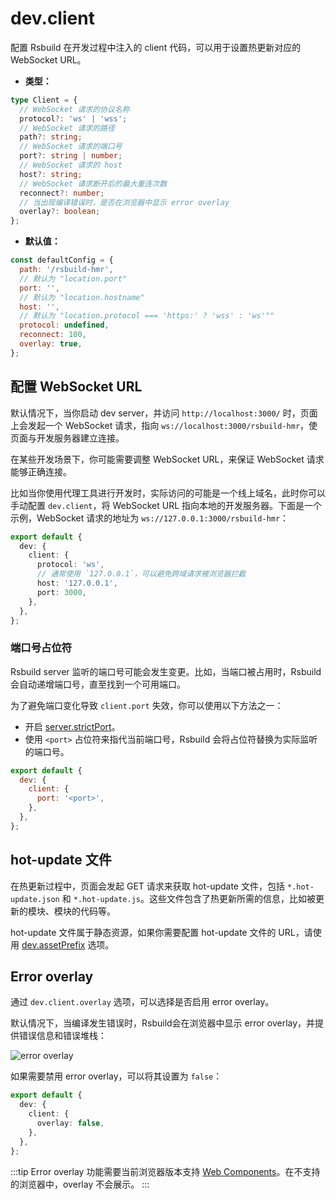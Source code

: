 # dev.client

配置 Rsbuild 在开发过程中注入的 client 代码，可以用于设置热更新对应的 WebSocket URL。

- **类型：**

```ts
type Client = {
  // WebSocket 请求的协议名称
  protocol?: 'ws' | 'wss';
  // WebSocket 请求的路径
  path?: string;
  // WebSocket 请求的端口号
  port?: string | number;
  // WebSocket 请求的 host
  host?: string;
  // WebSocket 请求断开后的最大重连次数
  reconnect?: number;
  // 当出现编译错误时，是否在浏览器中显示 error overlay
  overlay?: boolean;
};
```

- **默认值：**

```js
const defaultConfig = {
  path: '/rsbuild-hmr',
  // 默认为 "location.port"
  port: '',
  // 默认为 "location.hostname"
  host: '',
  // 默认为 "location.protocol === 'https:' ? 'wss' : 'ws'""
  protocol: undefined,
  reconnect: 100,
  overlay: true,
};
```

## 配置 WebSocket URL

默认情况下，当你启动 dev server，并访问 `http://localhost:3000/` 时，页面上会发起一个 WebSocket 请求，指向 `ws://localhost:3000/rsbuild-hmr`，使页面与开发服务器建立连接。

在某些开发场景下，你可能需要调整 WebSocket URL，来保证 WebSocket 请求能够正确连接。

比如当你使用代理工具进行开发时，实际访问的可能是一个线上域名，此时你可以手动配置 `dev.client`，将 WebSocket URL 指向本地的开发服务器。下面是一个示例，WebSocket 请求的地址为 `ws://127.0.0.1:3000/rsbuild-hmr`：

```ts title="rsbuild.config.ts"
export default {
  dev: {
    client: {
      protocol: 'ws',
      // 通常使用 `127.0.0.1`，可以避免跨域请求被浏览器拦截
      host: '127.0.0.1',
      port: 3000,
    },
  },
};
```

### 端口号占位符

Rsbuild server 监听的端口号可能会发生变更。比如，当端口被占用时，Rsbuild 会自动递增端口号，直至找到一个可用端口。

为了避免端口变化导致 `client.port` 失效，你可以使用以下方法之一：

- 开启 [server.strictPort](/config/server/strict-port)。
- 使用 `<port>` 占位符来指代当前端口号，Rsbuild 会将占位符替换为实际监听的端口号。

```js title="rsbuild.config.ts"
export default {
  dev: {
    client: {
      port: '<port>',
    },
  },
};
```

## hot-update 文件

在热更新过程中，页面会发起 GET 请求来获取 hot-update 文件，包括 `*.hot-update.json` 和 `*.hot-update.js`。这些文件包含了热更新所需的信息，比如被更新的模块、模块的代码等。

hot-update 文件属于静态资源，如果你需要配置 hot-update 文件的 URL，请使用 [dev.assetPrefix](/config/dev/asset-prefix) 选项。

## Error overlay

通过 `dev.client.overlay` 选项，可以选择是否启用 error overlay。

默认情况下，当编译发生错误时，Rsbuild会在浏览器中显示 error overlay，并提供错误信息和错误堆栈：

![error overlay](https://assets.rspack.dev/rsbuild/assets/rsbuild-error-overlay.png)

如果需要禁用 error overlay，可以将其设置为 `false`：

```ts title="rsbuild.config.ts"
export default {
  dev: {
    client: {
      overlay: false,
    },
  },
};
```

:::tip
Error overlay 功能需要当前浏览器版本支持 [Web Components](https://developer.mozilla.org/en-US/docs/Web/API/Web_components)。在不支持的浏览器中，overlay 不会展示。
:::
